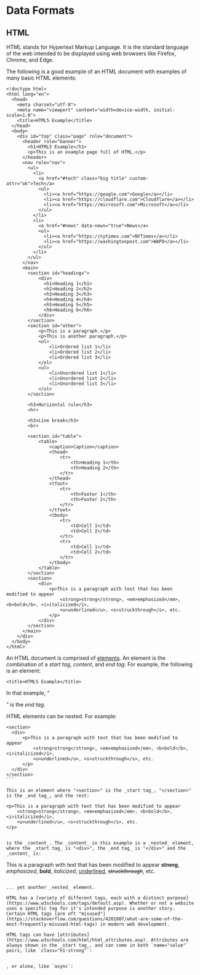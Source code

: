 # Data Formats {#data-formats}

## HTML {#html}

HTML stands for Hypertext Markup Language. It is the standard language of the web intended to be displayed using web browsers like Firefox, Chrome, and Edge. 

The following is a good example of an HTML document with examples of many basic HTML elements: 

````
<!doctype html>
<html lang="en">
  <head>
    <meta charset="utf-8">
    <meta name="viewport" content="width=device-width, initial-scale=1.0">
    <title>HTML5 Example</title>
  </head>
  <body>
    <div id="top" class="page" role="document">
      <header role="banner">
        <h1>HTML5 Example</h1>
        <p>This is an example page full of HTML.</p>
      </header>
      <nav role="nav">
        <ul>
          <li>
            <a href="#tech" class="big title" custom-attr="ok">Tech</a>
            <ul>
              <li><a href="https://google.com">Google</a></li>
              <li><a href="https://cloudflare.com">Cloudflare</a></li>
              <li><a href="https://microsoft.com">Microsoft</a></li>
            </ul>
          </li>
          <li>
            <a href="#news" data-news="true">News</a>
            <ul>
              <li><a href="https://nytimes.com">NYTimes</a></li>
              <li><a href="https://washingtonpost.com">WAPO</a></li>
            </ul>
          </li>
        </ul>
      </nav>
      <main>
        <section id="headings">
            <div>
              <h1>Heading 1</h1>
              <h2>Heading 2</h2>
              <h3>Heading 3</h3>
              <h4>Heading 4</h4>
              <h5>Heading 5</h5>
              <h6>Heading 6</h6>
            </div>
        </section>
        <section id="other">
            <p>This is a paragraph.</p>
            <p>This is another paragraph.</p>
            <ol>
                <li>Ordered list 1</li>
                <li>Ordered list 2</li>
                <li>Ordered list 3</li>
            </ol>
            <ul>
                <li>Unordered list 1</li>
                <li>Unordered list 2</li>
                <li>Unordered list 3</li>
            </ul>
        </section>

        <h3>Horizontal rule</h3>
        <hr>

        <h3>Line break</h3>
        <br>
          
        <section id="table">
            <table>
                <caption>Caption</caption>
                <thead>
                    <tr>
                        <th>Heading 1</th>
                        <th>Heading 2</th>
                    </tr>
                </thead>
                <tfoot>
                    <tr>
                        <th>Footer 1</th>
                        <th>Footer 2</th>
                    </tr>
                </tfoot>
                <tbody>
                    <tr>
                        <td>Cell 1</td>
                        <td>Cell 2</td>
                    </tr>
                    <tr>
                        <td>Cell 1</td>
                        <td>Cell 2</td>
                    </tr>
                </tbody>
            </table>
        </section>
        <section>
            <div>
                <p>This is a paragraph with text that has been modified to appear 
                    <strong>strong</strong>, <em>emphasized</em>, <b>bold</b>, <i>italicized</i>, 
                    <u>underlined</u>, <s>struckthrough</s>, etc.
                </p>
            </div>
        </section>
      </main>
    </div>
  </body>
</html>
````

An HTML document is comprised of [elements](https://www.w3schools.com/html/html_elements.asp). An element is the combination of a _start tag_, _content_, and _end tag_. For example, the following is an element:

````
<title>HTML5 Example</title>
````

In that example, "<title>" is the _start tag_, "HTML5 Example" is the _content_, and "</title>" is the _end tag_.

HTML elements can be nested. For example:

````
<section>
  <div>
      <p>This is a paragraph with text that has been modified to appear 
          <strong>strong</strong>, <em>emphasized</em>, <b>bold</b>, <i>italicized</i>, 
          <u>underlined</u>, <s>struckthrough</s>, etc.
      </p>
  </div>
</section>
```

This is an element where "<section>" is the _start tag_, "</section>" is the _end tag_, and the rest:

````
<div>
    <p>This is a paragraph with text that has been modified to appear 
        <strong>strong</strong>, <em>emphasized</em>, <b>bold</b>, <i>italicized</i>, 
        <u>underlined</u>, <s>struckthrough</s>, etc.
    </p>
</div>
````

is the _content_. The _content_ in this example is a _nested_ element, where the _start tag_ is "<div>", the _end tag_ is "</div>" and the _content_ is:

````
<p>This is a paragraph with text that has been modified to appear 
    <strong>strong</strong>, <em>emphasized</em>, <b>bold</b>, <i>italicized</i>, 
    <u>underlined</u>, <s>struckthrough</s>, etc.
</p>
````

... yet another _nested_ element.

HTML has a [variety of different tags, each with a distinct purpose](https://www.w3schools.com/tags/default.asp). Whether or not a website uses a specific tag for it's intended purpose is another story. Certain HTML tags [are oft "misused"](https://stackoverflow.com/questions/4201007/what-are-some-of-the-most-frequently-misused-html-tags) in modern web development.

HTML tags can have [attributes](https://www.w3schools.com/html/html_attributes.asp). Attributes are always shown in the _start tag_, and can come in both `name="value"` pairs, like `class="h1-strong"`:

````
<div class="h1-strong">
````

, or alone, like `async`:

````
<script src="my_script.js" async>
````

There are [a variety](https://www.w3schools.com/tags/ref_attributes.asp) of valid html attributes. It is important to note that if an attribute in an HTML tag is not one of the [official](https://www.w3schools.com/tags/ref_attributes.asp) attributes, the browser will ignore it. With that being said, the "unofficial" attributes will still be a part of the Document Object Model (DOM), and therefore accessible to javascript. For this reason, it is not uncommon to come across technically "invalid" HTML attributes in website's source code. 

In HTML5, there now exists an HTML compliant version of these custom attributes called [`data-*`](https://www.w3schools.com/tags/att_data-.asp). The `*` in `data-*` is a [wildcard](https://en.wikipedia.org/wiki/Wildcard_character) that can represent anything as long as it is at least 1 character long and contains no uppercase letters. You can see an example of a `data-*` attribute in our example, where we use `data-news` to store whether or not the link is news data:

````
<a href="#news" data-news="true">News</a>
````

Unless you have a very good reason to use a custom attribute that is not a `data-*` attribute, you would be well-advised to just use `data-*` when possible.

## XML {#xml}

XML stands for Extensible Markup Language. XML and HTML appear and sound very similar but have different goals. Whereas HTML was designed to _display_ data, XML was designed to _store_ data. 

Like HTML, XML still has _start tags_, _end tags_, and _content_, however, rather than using a finite set of legal tags, XML tags are defined and created by the user, so XML like the following is perfectly legal.

````
<exam>
  <question>
    <text>What is red?</text>
    <solution>A color.</solution>
    <points>2</points>
  </question>
  <question>
    <text>What is a square?</text>
    <solution>A shape.</solution>
    <points>1</points>
  </question>
</exam>
````

Rather than opening that content in a web browser and expecting it to do something like we would for HTML, in order for that, valid, XML to _do_ anything, someone must write software to send, receive, store, display, or _do_ something _with_ the data.

### XPath Expressions {#xml-xpath}

Xpath Expressions are expressions created to select [nodes or node-sets](https://www.w3schools.com/xml/dom_nodes.asp) from an XML document.

The following table (from [w3schools](https://www.w3schools.com/xml/xpath_syntax.asp)) shows some of the most useful expressions that can be used to select nodes programmatically. 

|Expression|Description|
|----------|-----------|
|nodename|Selects all nodes with the name "nodename"|
|/|Selects from the root node|
|//|Selects nodes in the document from the current node that match the selection no matter where they are|
|.|Selects the current node|
|..|Selects the parent of teh current node|
|@|Selects attributes|

#### Predicates

A predicate is a way to filter a node-set by evaluating the expression contained within a set of square brackets `[]`. For example, let's say you wanted to get all of the questions that have points > 1. Doing this using predicates is easy:

````
<exam>
  <question>
    <text>What is red?</text>
    <solution>A color.</solution>
    <points>2</points>
  </question>
  <question>
    <text>What is a square?</text>
    <solution>A shape.</solution>
    <points>1</points>
  </question>
</exam>
````

````
//question[points > 1]
````

#### Operators

In order to make comparisons, we need operators. The following is a list of xpath operators from [here](https://www.w3schools.com/xml/xpath_operators.asp).

|Operator|Description|Example|
|--------|-----------|-------|
|\||Computes two node-sets.|//book \| //cd|
|+|Addition|6 + 4|
|-|Subtraction|6 - 4|
|\*|Multiplication|6 \* 4|
|div|Division|8 div 4|
|=|Equal to (relation, not assignment)|price = 9.80|
|!=|Not equal|price != 9.80|
|<|Less than|price < 9.80|
|<=|Less than or equal to|price <= 9.80|
|>|Greater than|price > 9.80|
|>=|Greater than or equal to|price >= 9.80|
|or|Logical or|price = 9.80 or price = 9.70|
|and|Logical and|price > 9.00 and price < 10.00|
|mod|Modulus (division remainder)|5 mod 2|

#### Function

xpath functions are an easy way to filter data with more control. You can find a list of functions [here](https://developer.mozilla.org/en-US/docs/Web/XPath/Functions). Of particular use are the `contains` and `translate` functions. `contains` allows you to see if the first argument string contains the second argument string. It is particularly useful to see if a class or attribute contains some substring. `translate` allows you to, among other things, change the case of some text prior to using the `contains` function, for example. 

#### Examples

Given the following XML, answer the questions.

````
<html>
    <head>
        <title>My Title</title>
    </head>
    <body>
        <div>
            <div class="abc123 sktoe-sldjkt dkjfg3-dlgsk">
                <div class="glkjr-slkd dkgj-0 dklfgj-00">
                    <a class="slkdg43lk dlks" href="https://example.com/123456">
                    </a>
                </div>
            </div>
            <div>
                <div class="ldskfg4">
                    <span class="slktjoe" aria-label="123 comments, 43 Retweets, 4000 likes">Love it.</span>
                </div>
            </div>
            <div data-amount="12">13</div>
        </div>
        <div>
            <div class="abc123 sktoe-sls dkjfg-dlgsk">
                <div class="glkj-slkd dkgj-0 dklfj-00">
                    <a class="slkd3lk dls" href="https://example.com/123456">
                    </a>
                </div>
            </div>
            <div>
                <div class="ldg4">
                    <span class="sktjoe" aria-label="1000 comments, 455 Retweets, 40000 likes">Love it.</span>
                </div>
            </div>
            <div data-amount="122">133</div>
        </div>
    </body>
</html>
````

##### Write an xpath expression to get the "title" element.

<details>
    <summary>Click here for solution</summary>
    ````
    //title
    ````
</details>

##### Write an xpath expression to get the content of the "title" element.

<details>
    <summary>Click here for solution</summary>
    ````
    //title/text
    ````
</details>

##### Write an xpath expression to get every "div" element.

<details>
    <summary>Click here for solution</summary>
    ````
    //div
    ````
</details>

##### Write an xpath expression to get every "div" element with class="ldskfg4".

<details>
    <summary>Click here for solution</summary>
    ````
    //div[@class='ldskfg4']
    ````
</details>

##### Write an xpath expression to get every "div" element where "abc123" is in the class attribute's value.

<details>
    <summary>Click here for solution</summary>
    ````
    //div[contains(@class, 'abc123')]
    ````
</details>

##### Write an xpath expression to get every "div" element with an aria-label attribute.

<details>
    <summary>Click here for solution</summary>
    ````
    //div[@aria-label]
    ````
</details>

#### Resources

**[XPath Tutorial](https://www.w3schools.com/xml/xml_xpath.asp)**

A w3schools tutorial on XPath expressions. A nice, quick 1 page summary.
